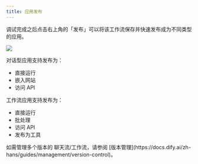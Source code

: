 ```yaml
---
title: 应用发布
---
```


调试完成之后点击右上角的「发布」可以将该工作流保存并快速发布成为不同类型的应用。

![](https://assets-docs.dify.ai/2025/03/6cd7d2105cb5a9e4f25601efbda4ffb0.png)

对话型应用支持发布为：

* 直接运行
* 嵌入网站
* 访问 API

工作流应用支持发布为：

* 直接运行
* 批处理
* 访问 API
* 发布为工具

<Info>
如需管理多个版本的 聊天流/工作流，请参阅 [版本管理](https://docs.dify.ai/zh-hans/guides/management/version-control)。
</Info>
